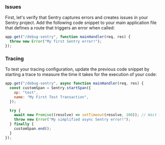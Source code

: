 ### Issues

First, let's verify that Sentry captures errors and creates issues in your Sentry project. Add the following code snippet to your main application file that defines a route that triggers an error when called:

```javascript
app.get("/debug-sentry", function mainHandler(req, res) {
  throw new Error("My first Sentry error!");
});
```

<OnboardingOption optionId="performance">

### Tracing

To test your tracing configuration, update the previous code snippet by starting a trace to measure the time it takes for the execution of your code:

```javascript
app.get("/debug-sentry", async function mainHandler(req, res) {
  const customSpan = Sentry.startSpan({
    op: "test",
    name: "My First Test Transaction",
  });

  try {
    await new Promise((resolve) => setTimeout(resolve, 100)); // Wait for 100ms
    throw new Error("My simplified async Sentry error!");
  } finally {
    customSpan.end();
  }
});
```

</OnboardingOption>
